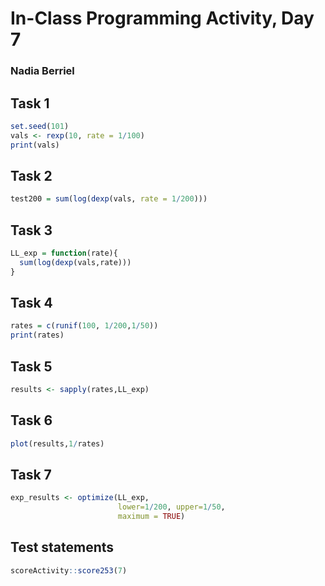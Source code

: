 # In-Class Programming Activity, Day 7

### Nadia Berriel

## Task 1
```r
set.seed(101)
vals <- rexp(10, rate = 1/100)
print(vals)
```

## Task 2
```r
test200 = sum(log(dexp(vals, rate = 1/200)))

```

## Task 3
```r
LL_exp = function(rate){
  sum(log(dexp(vals,rate)))
}
```

## Task 4
```r
rates = c(runif(100, 1/200,1/50))
print(rates)
```

## Task 5
```r
results <- sapply(rates,LL_exp)
```

## Task 6
```r
plot(results,1/rates)
```

## Task 7
```r
exp_results <- optimize(LL_exp, 
                        lower=1/200, upper=1/50,
                        maximum = TRUE)
```

## Test statements

```r
scoreActivity::score253(7)
```